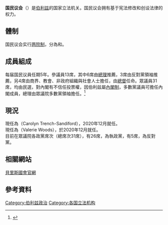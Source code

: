 {{Infobox legislature
 | background_color = #CFB53B
 | text_color = #FFFFFF
 | name = '''貝里斯国民议会'''
 | native_name = <small>Asamblea Nacional</small>
 | legislature = 
 | coa_pic = Coat of arms of Belize.svg
 | coa_res = 250px
 | coa_caption = 
 | house_type = 兩院制
 | houses = 参议院<br>众议院
 | leader1_type = 
 | leader1 = 
 | election1 = 
 | leader2_type = 
 | leader2 = 
 | election2 = 
 | leader3_type = 
 | leader3 = 
 | election3 = 
 | members = 43<br>參議院 13<br>眾議院 31
 | house1 = 參議院
 | structure1 = Belize Senate.svg
 | structure1_res = 
 | house2 = 眾議院
 | structure2 = Belize House of Representatives 2020.svg
 | structure2_res = 
 | political_groups1 =  {{Color box|red|border=darkgray}} {{le|人民統一黨|People's United Party}} (6) 
<br> {{Color box|blue|border=darkgray}} {{le|聯合民主黨（伯利茲）|United Democratic Party (Belize)|聯合民主黨}} (3) <br> {{Color box|#BBBBBB|border=darkgray}} 其他 (4)
 | political_groups2 =  {{Color box|red|border=darkgray}} {{le|人民統一黨|People's United Party}} (26) <br> {{Color box|blue|border=darkgray}} {{le|聯合民主黨（伯利茲）|United Democratic Party (Belize)|聯合民主黨}} (5)  
 | last_election2 = 
 | session_room = Belmopan Parliament.jpg
 | session_res = 250px
 | meeting_place = [[貝里斯|貝里斯]][[貝爾墨潘|貝爾墨潘]]
 | website = https://www.nationalassembly.gov.bz/
}}

{{noteTA
|1=zh-hans:伯利兹; zh-hant:貝里斯;
|2=zh-cn:人民统一党;zh-hk:人民统一黨;zh-tw:人民聯合黨;
|3=zh-cn:统一民主党;zh-hk:统一民主黨;zh-tw:聯合民主黨;
}}

'''国民议会'''（{{lang-en|National Assembly}}）是[[伯利兹|伯利兹]]的国家立法机关。国民议会拥有基于宪法修改和创设法律的权力。

==體制==
国民议会实行[[两院制|两院制]]，分為{{link-en|伯利兹参议院|Senate (Belize)|参议院}}和{{link-en|伯利兹众议院|House of Representatives (Belize)|众议院}}。

==成員組成==
每届国民议員任期5年。參議員13席，其中6席由[[貝里斯總理|總理]]推薦，3席由反對黨領袖推薦，另4席由商界、教會、非政府組織與社會人士擔任，由[[貝里斯總督|總督]]任命。眾議員31席，均由民選，對內閣有不信任投票權，因伯利兹屬[[內閣制|內閣制]]，多數黨議員可擔任內閣成員，總理由眾議院多數黨領袖擔任。<ref>{{cite web|url=https://www.nationalassembly.gov.bz/national-assembly/|title=National Assembly|publisher=[[National_Assembly_of_Belize|National Assembly of Belize]]|accessdate=2019-03-15|archive-date=2019-03-21|archive-url=https://web.archive.org/web/20190321081134/http://www.nationalassembly.gov.bz/national-assembly/|dead-url=no}}</ref>

==現況==
{{See also|2020年貝里斯國會選舉}}
現任{{link-en|貝里斯參議院議長列表|List of Presidents of the Senate of Belize|參議院議長}}為{{link-en|卡罗琳·特伦奇·桑迪福德|Carolyn Trench-Sandiford}}（Carolyn Trench-Sandiford），2020年12月就任。<br>現任{{link-en|貝里斯眾議院議長列表|List of Speakers of the House of Representatives of Belize|眾議院議長}}為{{link-en|瓦莱丽·伍兹|Valerie Woods}}（Valerie Woods），於2020年12月就任。<br>目前在眾議院各政黨席次（總席次31席），{{link-en|人民统一党(伯利兹)|People's United Party|人民统一党}}有26席，為執政黨，{{link-en|统一民主党 (伯利兹)|United Democratic Party (Belize)|统一民主党}}有5席，為反對黨。

==相關網站==
[https://www.nationalassembly.gov.bz/ 貝里斯國會官網]{{Wayback|url=https://www.nationalassembly.gov.bz/ |date=20190129032516 }}
==參考資料==
{{reflist}}
{{美洲题目|议会}}

[[Category:伯利兹政治|Category:伯利兹政治]]
[[Category:各国立法机构|Category:各国立法机构]]